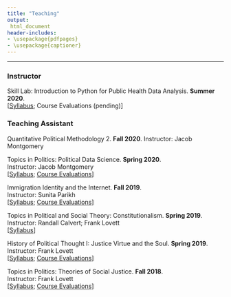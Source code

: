 ```yaml
---
title: "Teaching"
output:
 html_document
header-includes:
- \usepackage{pdfpages}
- \usepackage{captioner}
---
```

----

### Instructor

Skill Lab: Introduction to Python for Public Health Data Analysis. **Summer 2020**.\
[[Syllabus](https://domlockett.github.io/website/Syllabus_5976.pdf); Course Evaluations (pending)]


### Teaching Assistant

Quantitative Political Methodology 2. **Fall 2020**.
Instructor: Jacob Montgomery\

Topics in Politics: Political Data Science. **Spring 2020**.\
Instructor: Jacob Montgomery\
[[Syllabus](https://domlockett.github.io/website/PDS2020.pdf); [Course Evaluations](https://domlockett.github.io/website/SP2020%20L32%204625%2001%20(Dominique%20Lockett).pdf)]

Immigration Identity and the Internet. **Fall 2019**.\
Instructor: Sunita Parikh\
[[Syllabus](https://domlockett.github.io/website/Syllabus%20III.pdf); [Course Evaluations](https://domlockett.github.io/website/FL2019%20L32%204373%2001.pdf)]

Topics in Political and Social Theory: Constitutionalism. **Spring 2019**.\
Instructor: Randall Calvert; Frank Lovett\
[[Syllabus](https://domlockett.github.io/website/Syllabus-Constitutionalism.pdf)]

History of Political Thought I: Justice Virtue and the Soul. **Spring 2019**.\
Instructor: Frank Lovett\
[[Syllabus](https://domlockett.github.io/website/Syllabus-Political%20Thought.pdf); [Course Evaluations](https://domlockett.github.io/website/SP2019%20L32%20391%2001%20(Dominique%20Lockett).pdf)]

Topics in Politics: Theories of Social Justice. **Fall 2018**.\
Instructor: Frank Lovett\
[[Syllabus](https://domlockett.github.io/website/syllabus_theories.pdf); [Course Evaluations](https://domlockett.github.io/website/WashU%20Fall%202018%20Instructor%20Report.pdf)]



